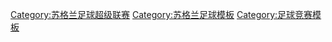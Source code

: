 [[Category:苏格兰足球超级联赛|Category:苏格兰足球超级联赛]]
[[Category:苏格兰足球模板|Category:苏格兰足球模板]]
[[Category:足球竞赛模板|Category:足球竞赛模板]]